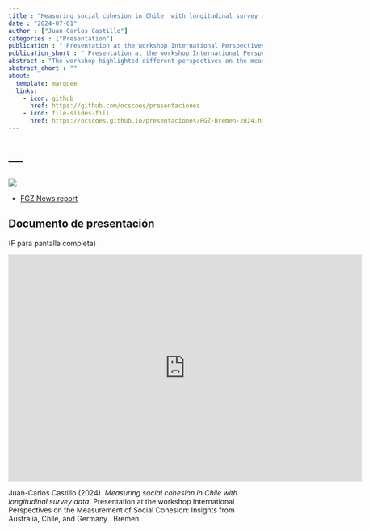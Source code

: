 ```yaml
---
title : "Measuring social cohesion in Chile  with longitudinal survey data"
date : "2024-07-01"
author : ["Juan-Carlos Castillo"]
categories : ["Presentation"]
publication : " Presentation at the workshop International Perspectives on the Measurement of Social Cohesion: Insights from Australia, Chile, and Germany . Bremen"
publication_short : " Presentation at the workshop International Perspectives on the Measurement of Social Cohesion: Insights from Australia, Chile, and Germany . Bremen"
abstract : "The workshop highlighted different perspectives on the measurement of social cohesion in three countries - Australia, Chile and Germany. After a welcome and introduction by Olaf Groh-Samberg, our guests Juan-Carlos Castillo (COES, Center for the Study of Conflict and Social Cohesion, Chile) and James O'Donnell (Scanlon Foundation's Mapping Social Cohesion study, Australia) reported on the respective theoretical approaches, methodologies and results of their research on social cohesion. Jean-Yves Gerlitz and Nils Teichler (RDC-RISC, Germany) reported on the work at the research data center, the survey of the central longitudinal study German Social Cohesion Panel (SCP), the study approach for measuring social cohesion, as well as selected results of the monitoring based on the first cohesion report. The inspiring presentations and different methodologies of cohesion research in Australia, Chile and Germany led to a lively discussion with the speakers and around 20 workshop participants about the challenges of analysing social cohesion, conflict and polarization in an international comparison. Among other things, the difficulties and potentials of standardized indices for measuring cohesion were discussed, as well as the question of how social conflicts between large societal groups can actually be integrated into measurement concepts of cohesion."
abstract_short : ""
about:
  template: marquee
  links:
    - icon: github
      href: https://github.com/ocscoes/presentaciones
    - icon: file-slides-fill
      href: https://ocscoes.github.io/presentaciones/FGZ-Bremen-2024.html
---
```

# ---

![](https://fgz-risc-data.de/f/e/source/workshop20240625.jpg)

- [FGZ News report](https://fgz-risc-data.de/en/news/message/internationalisierung-erfolgreicher-workshop-des-fdz-fgz)

## Documento de presentación

(F para pantalla completa)

<iframe width="700"  height="450" src="https://ocscoes.github.io/presentaciones/FGZ-Bremen-2024.html" title="Xaringan presentation" frameborder="0" allow="accelerometer; autoplay; clipboard-write; encrypted-media; gyroscope; picture-in-picture" allowfullscreen></iframe>


::: {.callout-note title="How to cite this work"}

Juan-Carlos Castillo (2024). *Measuring social cohesion in Chile  with longitudinal survey data*.  Presentation at the workshop International Perspectives on the Measurement of Social Cohesion: Insights from Australia, Chile, and Germany . Bremen

:::

